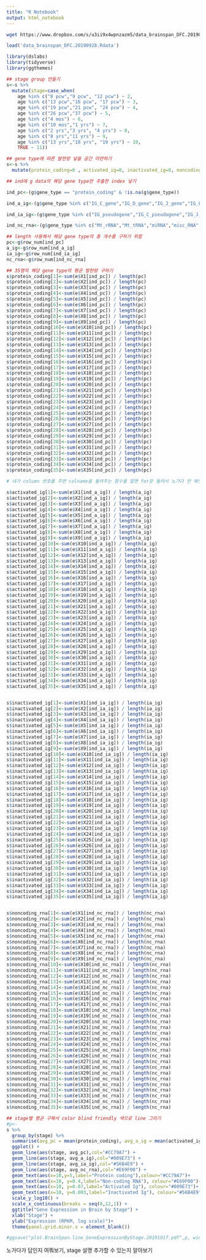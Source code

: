 ```yaml
---
title: "R Notebook"
output: html_notebook
---
```

```bash
wget https://www.dropbox.com/s/u3ii9x4wpnzazm5/data_brainspan_DFC.20190928.Rdata
```

```r
load('data_brainspan_DFC.20190928.Rdata')
```

```r
library(dslabs)
library(tidyverse)
library(ggthemes)
```


```r
## stage group 만들기
s<-s %>%
  mutate(stage=case_when(
    age %in% c("8 pcw","9 pcw", "12 pcw") ~ 2,
    age %in% c("13 pcw","16 pcw", "17 pcw") ~ 3,
    age %in% c("19 pcw","21 pcw", "24 pcw") ~ 4,
    age %in% c("26 pcw","37 pcw") ~ 5,
    age %in% c("4 mos") ~ 6,
    age %in% c("10 mos","1 yrs") ~ 7,
    age %in% c("2 yrs","3 yrs", "4 yrs") ~ 8,
    age %in% c("8 yrs","11 yrs") ~ 9,
    age %in% c("13 yrs","18 yrs", "19 yrs") ~ 10,
    TRUE ~ 11))
```

```r
## gene type에 따른 발현량 넣을 공간 마련하기
s<-s %>%
  mutate(protein_coding=0 , activated_ig=0, inactivated_ig=0, noncoding_rna=0) 
```


```r
## ind에 g data의 해당 gene type만 추출한 index 넣기

ind_pc<-(g$gene_type == "protein_coding" & !is.na(g$gene_type))

ind_a_ig<-(g$gene_type %in% c("IG_C_gene","IG_D_gene","IG_J_gene","IG_LV_gene","IG_V_gene","TR_C_gene","TR_J_gene","TR_V_gene","TR_D_gene") & !is.na(g$gene_type))

ind_ia_ig<-(g$gene_type %in% c("IG_pseudogene","IG_C_pseudogene","IG_J_pseudogene","IG_V_pseudogene", "TR_V_pseudogene","TR_J_pseudogene") & !is.na(g$gene_type))

ind_nc_rna<-(g$gene_type %in% c("Mt_rRNA","Mt_tRNA","miRNA","misc_RNA","rRNA","scRNA","snRNA","snoRNA","ribozyme","sRNA","scaRNA") & !is.na(g$gene_type))
```

```r
## length 사용해서 해당 gene type의 총 개수를 구하기 위함
pc<-g$row_num[ind_pc]
a_ig<-g$row_num[ind_a_ig]
ia_ig<-g$row_num[ind_ia_ig]
nc_rna<-g$row_num[ind_nc_rna]
```

```r
## 35명의 해당 gene type의 평균 발현량 구하기
s$protein_coding[1]<-sum(e$X1[ind_pc]) / length(pc)
s$protein_coding[2]<-sum(e$X2[ind_pc]) / length(pc)
s$protein_coding[3]<-sum(e$X3[ind_pc]) / length(pc)
s$protein_coding[4]<-sum(e$X4[ind_pc]) / length(pc)
s$protein_coding[5]<-sum(e$X5[ind_pc]) / length(pc)
s$protein_coding[6]<-sum(e$X6[ind_pc]) / length(pc)
s$protein_coding[7]<-sum(e$X7[ind_pc]) / length(pc)
s$protein_coding[8]<-sum(e$X8[ind_pc]) / length(pc)
s$protein_coding[9]<-sum(e$X9[ind_pc]) / length(pc)
s$protein_coding[10]<-sum(e$X10[ind_pc]) / length(pc)
s$protein_coding[11]<-sum(e$X11[ind_pc]) / length(pc)
s$protein_coding[12]<-sum(e$X12[ind_pc]) / length(pc)
s$protein_coding[13]<-sum(e$X13[ind_pc]) / length(pc)
s$protein_coding[14]<-sum(e$X14[ind_pc]) / length(pc)
s$protein_coding[15]<-sum(e$X15[ind_pc]) / length(pc)
s$protein_coding[16]<-sum(e$X16[ind_pc]) / length(pc)
s$protein_coding[17]<-sum(e$X17[ind_pc]) / length(pc)
s$protein_coding[18]<-sum(e$X18[ind_pc]) / length(pc)
s$protein_coding[19]<-sum(e$X19[ind_pc]) / length(pc)
s$protein_coding[20]<-sum(e$X20[ind_pc]) / length(pc)
s$protein_coding[21]<-sum(e$X21[ind_pc]) / length(pc)
s$protein_coding[22]<-sum(e$X22[ind_pc]) / length(pc)
s$protein_coding[23]<-sum(e$X23[ind_pc]) / length(pc)
s$protein_coding[24]<-sum(e$X24[ind_pc]) / length(pc)
s$protein_coding[25]<-sum(e$X25[ind_pc]) / length(pc)
s$protein_coding[26]<-sum(e$X26[ind_pc]) / length(pc)
s$protein_coding[27]<-sum(e$X27[ind_pc]) / length(pc)
s$protein_coding[28]<-sum(e$X28[ind_pc]) / length(pc)
s$protein_coding[29]<-sum(e$X29[ind_pc]) / length(pc)
s$protein_coding[30]<-sum(e$X30[ind_pc]) / length(pc)
s$protein_coding[31]<-sum(e$X31[ind_pc]) / length(pc)
s$protein_coding[32]<-sum(e$X32[ind_pc]) / length(pc)
s$protein_coding[33]<-sum(e$X33[ind_pc]) / length(pc)
s$protein_coding[34]<-sum(e$X34[ind_pc]) / length(pc)
s$protein_coding[35]<-sum(e$X35[ind_pc]) / length(pc)

# 내가 column 번호를 주면 colname을 돌려주는 함수를 알면 for문 돌려서 노가다 안 해도 될 것 같은데,,

s$activated_ig[1]<-sum(e$X1[ind_a_ig]) / length(a_ig)
s$activated_ig[2]<-sum(e$X2[ind_a_ig]) / length(a_ig)
s$activated_ig[3]<-sum(e$X3[ind_a_ig]) / length(a_ig)
s$activated_ig[4]<-sum(e$X4[ind_a_ig]) / length(a_ig)
s$activated_ig[5]<-sum(e$X5[ind_a_ig]) / length(a_ig)
s$activated_ig[6]<-sum(e$X6[ind_a_ig]) / length(a_ig)
s$activated_ig[7]<-sum(e$X7[ind_a_ig]) / length(a_ig)
s$activated_ig[8]<-sum(e$X8[ind_a_ig]) / length(a_ig)
s$activated_ig[9]<-sum(e$X9[ind_a_ig]) / length(a_ig)
s$activated_ig[10]<-sum(e$X10[ind_a_ig]) / length(a_ig)
s$activated_ig[11]<-sum(e$X11[ind_a_ig]) / length(a_ig)
s$activated_ig[12]<-sum(e$X12[ind_a_ig]) / length(a_ig)
s$activated_ig[13]<-sum(e$X13[ind_a_ig]) / length(a_ig)
s$activated_ig[14]<-sum(e$X14[ind_a_ig]) / length(a_ig)
s$activated_ig[15]<-sum(e$X15[ind_a_ig]) / length(a_ig)
s$activated_ig[16]<-sum(e$X16[ind_a_ig]) / length(a_ig)
s$activated_ig[17]<-sum(e$X17[ind_a_ig]) / length(a_ig)
s$activated_ig[18]<-sum(e$X18[ind_a_ig]) / length(a_ig)
s$activated_ig[19]<-sum(e$X19[ind_a_ig]) / length(a_ig)
s$activated_ig[20]<-sum(e$X20[ind_a_ig]) / length(a_ig)
s$activated_ig[21]<-sum(e$X21[ind_a_ig]) / length(a_ig)
s$activated_ig[22]<-sum(e$X22[ind_a_ig]) / length(a_ig)
s$activated_ig[23]<-sum(e$X23[ind_a_ig]) / length(a_ig)
s$activated_ig[24]<-sum(e$X24[ind_a_ig]) / length(a_ig)
s$activated_ig[25]<-sum(e$X25[ind_a_ig]) / length(a_ig)
s$activated_ig[26]<-sum(e$X26[ind_a_ig]) / length(a_ig)
s$activated_ig[27]<-sum(e$X27[ind_a_ig]) / length(a_ig)
s$activated_ig[28]<-sum(e$X28[ind_a_ig]) / length(a_ig)
s$activated_ig[29]<-sum(e$X29[ind_a_ig]) / length(a_ig)
s$activated_ig[30]<-sum(e$X30[ind_a_ig]) / length(a_ig)
s$activated_ig[31]<-sum(e$X31[ind_a_ig]) / length(a_ig)
s$activated_ig[32]<-sum(e$X32[ind_a_ig]) / length(a_ig)
s$activated_ig[33]<-sum(e$X33[ind_a_ig]) / length(a_ig)
s$activated_ig[34]<-sum(e$X34[ind_a_ig]) / length(a_ig)
s$activated_ig[35]<-sum(e$X35[ind_a_ig]) / length(a_ig)


s$inactivated_ig[1]<-sum(e$X1[ind_ia_ig]) / length(ia_ig)
s$inactivated_ig[2]<-sum(e$X2[ind_ia_ig]) / length(ia_ig)
s$inactivated_ig[3]<-sum(e$X3[ind_ia_ig]) / length(ia_ig)
s$inactivated_ig[4]<-sum(e$X4[ind_ia_ig]) / length(ia_ig)
s$inactivated_ig[5]<-sum(e$X5[ind_ia_ig]) / length(ia_ig)
s$inactivated_ig[6]<-sum(e$X6[ind_ia_ig]) / length(ia_ig)
s$inactivated_ig[7]<-sum(e$X7[ind_ia_ig]) / length(ia_ig)
s$inactivated_ig[8]<-sum(e$X8[ind_ia_ig]) / length(ia_ig)
s$inactivated_ig[9]<-sum(e$X9[ind_ia_ig]) / length(ia_ig)
s$inactivated_ig[10]<-sum(e$X10[ind_ia_ig]) / length(ia_ig)
s$inactivated_ig[11]<-sum(e$X11[ind_ia_ig]) / length(ia_ig)
s$inactivated_ig[12]<-sum(e$X12[ind_ia_ig]) / length(ia_ig)
s$inactivated_ig[13]<-sum(e$X13[ind_ia_ig]) / length(ia_ig)
s$inactivated_ig[14]<-sum(e$X14[ind_ia_ig]) / length(ia_ig)
s$inactivated_ig[15]<-sum(e$X15[ind_ia_ig]) / length(ia_ig)
s$inactivated_ig[16]<-sum(e$X16[ind_ia_ig]) / length(ia_ig)
s$inactivated_ig[17]<-sum(e$X17[ind_ia_ig]) / length(ia_ig)
s$inactivated_ig[18]<-sum(e$X18[ind_ia_ig]) / length(ia_ig)
s$inactivated_ig[19]<-sum(e$X19[ind_ia_ig]) / length(ia_ig)
s$inactivated_ig[20]<-sum(e$X20[ind_ia_ig]) / length(ia_ig)
s$inactivated_ig[21]<-sum(e$X21[ind_ia_ig]) / length(ia_ig)
s$inactivated_ig[22]<-sum(e$X22[ind_ia_ig]) / length(ia_ig)
s$inactivated_ig[23]<-sum(e$X23[ind_ia_ig]) / length(ia_ig)
s$inactivated_ig[24]<-sum(e$X24[ind_ia_ig]) / length(ia_ig)
s$inactivated_ig[25]<-sum(e$X25[ind_ia_ig]) / length(ia_ig)
s$inactivated_ig[26]<-sum(e$X26[ind_ia_ig]) / length(ia_ig)
s$inactivated_ig[27]<-sum(e$X27[ind_ia_ig]) / length(ia_ig)
s$inactivated_ig[28]<-sum(e$X28[ind_ia_ig]) / length(ia_ig)
s$inactivated_ig[29]<-sum(e$X29[ind_ia_ig]) / length(ia_ig)
s$inactivated_ig[30]<-sum(e$X30[ind_ia_ig]) / length(ia_ig)
s$inactivated_ig[31]<-sum(e$X31[ind_ia_ig]) / length(ia_ig)
s$inactivated_ig[32]<-sum(e$X32[ind_ia_ig]) / length(ia_ig)
s$inactivated_ig[33]<-sum(e$X33[ind_ia_ig]) / length(ia_ig)
s$inactivated_ig[34]<-sum(e$X34[ind_ia_ig]) / length(ia_ig)
s$inactivated_ig[35]<-sum(e$X35[ind_ia_ig]) / length(ia_ig)


s$noncoding_rna[1]<-sum(e$X1[ind_nc_rna]) / length(nc_rna)
s$noncoding_rna[2]<-sum(e$X2[ind_nc_rna]) / length(nc_rna)
s$noncoding_rna[3]<-sum(e$X3[ind_nc_rna]) / length(nc_rna)
s$noncoding_rna[4]<-sum(e$X4[ind_nc_rna]) / length(nc_rna)
s$noncoding_rna[5]<-sum(e$X5[ind_nc_rna]) / length(nc_rna)
s$noncoding_rna[6]<-sum(e$X6[ind_nc_rna]) / length(nc_rna)
s$noncoding_rna[7]<-sum(e$X7[ind_nc_rna]) / length(nc_rna)
s$noncoding_rna[8]<-sum(e$X8[ind_nc_rna]) / length(nc_rna)
s$noncoding_rna[9]<-sum(e$X9[ind_nc_rna]) / length(nc_rna)
s$noncoding_rna[10]<-sum(e$X10[ind_nc_rna]) / length(nc_rna)
s$noncoding_rna[11]<-sum(e$X11[ind_nc_rna]) / length(nc_rna)
s$noncoding_rna[12]<-sum(e$X12[ind_nc_rna]) / length(nc_rna)
s$noncoding_rna[13]<-sum(e$X13[ind_nc_rna]) / length(nc_rna)
s$noncoding_rna[14]<-sum(e$X14[ind_nc_rna]) / length(nc_rna)
s$noncoding_rna[15]<-sum(e$X15[ind_nc_rna]) / length(nc_rna)
s$noncoding_rna[16]<-sum(e$X16[ind_nc_rna]) / length(nc_rna)
s$noncoding_rna[17]<-sum(e$X17[ind_nc_rna]) / length(nc_rna)
s$noncoding_rna[18]<-sum(e$X18[ind_nc_rna]) / length(nc_rna)
s$noncoding_rna[19]<-sum(e$X19[ind_nc_rna]) / length(nc_rna)
s$noncoding_rna[20]<-sum(e$X20[ind_nc_rna]) / length(nc_rna)
s$noncoding_rna[21]<-sum(e$X21[ind_nc_rna]) / length(nc_rna)
s$noncoding_rna[22]<-sum(e$X22[ind_nc_rna]) / length(nc_rna)
s$noncoding_rna[23]<-sum(e$X23[ind_nc_rna]) / length(nc_rna)
s$noncoding_rna[24]<-sum(e$X24[ind_nc_rna]) / length(nc_rna)
s$noncoding_rna[25]<-sum(e$X25[ind_nc_rna]) / length(nc_rna)
s$noncoding_rna[26]<-sum(e$X26[ind_nc_rna]) / length(nc_rna)
s$noncoding_rna[27]<-sum(e$X27[ind_nc_rna]) / length(nc_rna)
s$noncoding_rna[28]<-sum(e$X28[ind_nc_rna]) / length(nc_rna)
s$noncoding_rna[29]<-sum(e$X29[ind_nc_rna]) / length(nc_rna)
s$noncoding_rna[30]<-sum(e$X30[ind_nc_rna]) / length(nc_rna)
s$noncoding_rna[31]<-sum(e$X31[ind_nc_rna]) / length(nc_rna)
s$noncoding_rna[32]<-sum(e$X32[ind_nc_rna]) / length(nc_rna)
s$noncoding_rna[33]<-sum(e$X33[ind_nc_rna]) / length(nc_rna)
s$noncoding_rna[34]<-sum(e$X34[ind_nc_rna]) / length(nc_rna)
s$noncoding_rna[35]<-sum(e$X35[ind_nc_rna]) / length(nc_rna)
```

```r
## stage별 평균 구해서 color blind friendly 색으로 line 그리기
#p<-
s %>%
  group_by(stage) %>%
  summarise(avg_pc = mean(protein_coding), avg_a_ig = mean(activated_ig), avg_ia_ig=mean(inactivated_ig), avg_nc_rna=mean(noncoding_rna)) %>%
  ggplot() +
  geom_line(aes(stage, avg_pc),col="#CC79A7") +
  geom_line(aes(stage, avg_a_ig),col="#009E73") +
  geom_line(aes(stage, avg_ia_ig),col="#56B4E9") +
  geom_line(aes(stage, avg_nc_rna),col="#E69F00") +
  geom_text(aes(x=10,y=5,label="Protein coding"),colour="#CC79A7")+
  geom_text(aes(x=10, y=0.4,label="Non-coding RNA"), colour="#E69F00")+
  geom_text(aes(x=10, y=0.07,label="Activated Ig"), colour="#009E73")+
  geom_text(aes(x=10, y=0.003,label="Inactivated Ig"), colour="#56B4E9")+
  scale_y_log10() +
  scale_x_continuous(breaks = seq(0,12,1)) +
  ggtitle("Gene Expression in Brain by Stage") + 
  xlab("Stage") + 
  ylab("Expression (RPKM, log scale)")+
  theme(panel.grid.minor.x = element_blank())
```

```r
#ggsave("plot.BrainSpan.line_GeneExpressionByStage.20191017.pdf",p, width=9, height=9)
```

 노가다가 답인지 여쭤보기, stage 설명 추가할 수 있는지 알아보기







